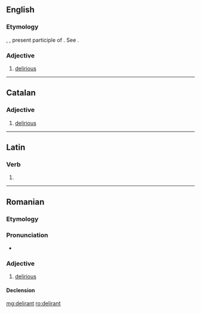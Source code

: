 ==English==

===Etymology===
{{etyl|la}} {{lena}} {{term|delirans|lang=la}}, {{term|delirantis|lang=la}}, present participle of {{term|delirare|lang=la}}. See {{term|delirium|lang=en}}.

===Adjective===
{{en-adj}}

# {{obsolete}} [[delirious]]
#: {{rfquotek|Owen}}

{{Webster 1913}}

----

==Catalan==

===Adjective===
{{ca-adj|type=mf}}

# [[delirious]]

----

==Latin==

===Verb===
{{la-verb-form|dēlīrant}}

# {{conjugation of|deliro|dēlīrō|3|p|pres|act|ind|lang=la}}

----

==Romanian==

===Etymology===
{{etyl|fr|ro}} {{term|délirant|lang=fr}}

===Pronunciation===
* {{IPA|[deliˈrant]|lang=ro}}

===Adjective===
{{ro-adj|4}}

# [[delirious]]

====Declension====
{{ro-adj-4|mpl=deliranți}}

[[mg:delirant]]
[[ro:delirant]]